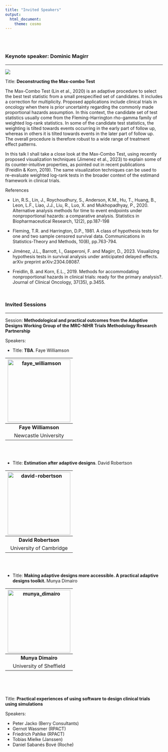 ---
title: "Invited Speakers"
output:
  html_document:
    theme: cosmo
---

<style type="text/css">
h1.title {
  font-size: 36px;
  color: DarkRed;
  text-align: center;
}
</style>

<!-- # Adaptive Designs and Multiple Testing Procedures Workshop -->

<!-- ## Invited Speakers -->

<br><br>



### Keynote speaker: **Dominic Magirr**

<hr>

![](images/dominic_magirr.jpg)

<!-- Dr. **Emily Johnson** is a renowned statistician and expert in adaptive designs for clinical trials. She received her Ph.D. in Biostatistics from XYZ University and has over 15 years of experience in the field. Dr. Johnson has published numerous articles on adaptive trial designs and has been invited to speak at various international conferences. Her research focuses on developing innovative statistical methods for improving the efficiency and ethical aspects of clinical trials. -->

Title: **Deconstructing the Max-combo Test**



The Max-Combo Test (Lin et al., 2020) is an adaptive procedure to select the best test statistic from a small prespecified set of candidates. It includes a correction for multiplicity. Proposed applications include clinical trials in oncology when there is prior uncertainty regarding the commonly made proportional hazards assumption. In this context, the candidate set of test statistics usually come from the Fleming-Harrington rho-gamma family of weighted log-rank statistics. In some of the candidate test statistics, the weighting is tilted towards events occurring in the early part of follow up, whereas in others it is tilted towards events in the later part of follow up. The overall procedure is therefore robust to a wide range of treatment effect patterns. 

In this talk I shall take a close look at the Max-Combo Test, using recently proposed visualization techniques (Jimenez et al., 2023) to explain some of its counter-intuitive properties, as pointed out in recent publications (Freidlin & Korn, 2019). The same visualization techniques can be used to re-evaluate weighted log-rank tests in the broader context of the estimand framework in clinical trials. 

References

- Lin, R.S., Lin, J., Roychoudhury, S., Anderson, K.M., Hu, T., Huang, B., Leon, L.F., Liao, J.J., Liu, R., Luo, X. and Mukhopadhyay, P., 2020. Alternative analysis methods for time to event endpoints under nonproportional hazards: a comparative analysis. Statistics in Biopharmaceutical Research, 12(2), pp.187-198

- Fleming, T.R. and Harrington, D.P., 1981. A class of hypothesis tests for one and two sample censored survival data. Communications in Statistics-Theory and Methods, 10(8), pp.763-794.

- Jiménez, J.L., Barrott, I., Gasperoni, F. and Magirr, D., 2023. Visualizing hypothesis tests in survival analysis under anticipated delayed effects. arXiv preprint arXiv:2304.08087.

- Freidlin, B. and Korn, E.L., 2019. Methods for accommodating nonproportional hazards in clinical trials: ready for the primary analysis?. Journal of Clinical Oncology, 37(35), p.3455.

&nbsp;


### Invited Sessions

<hr>

Session: **Methodological and practical outcomes from the Adaptive Designs Working Group of the MRC-NIHR Trials Methodology Research Partnership**

Speakers:

<!-- <table cellspacing="0" cellpadding="0"> -->
<!-- <thead> -->
<!--   <tr> -->
<!--     <th><img src="images/faye_williamson.jpg" alt="faye_williamson" width="200"></th> -->
<!--     <th><img src="images/david-robertson.jpg" alt="david-robertson" width="200"></th> -->
<!--     <th><img src="images/munya_dimairo.jpg"   alt="munya_dimairo" width="200"></th> -->
<!--   </tr> -->
<!-- </thead> -->
<!-- <tbody> -->
<!--   <tr> -->
<!--     <td align="center"><b>Faye Williamson</b></td> -->
<!--     <td align="center"><b>David Robertson</b></td> -->
<!--     <td align="center"><b>Munya Dimairo</b></td> -->
<!--   </tr> -->
<!--   <tr> -->
<!--     <td align="center">Newcastle University</td> -->
<!--     <td align="center">University of Cambridge</td> -->
<!--     <td align="center">University of Sheffield</td> -->
<!--   </tr> -->
<!-- </tbody> -->
<!-- </table> -->

- Title: **TBA**. Faye Williamson

<table cellspacing="0" cellpadding="0">
<thead>
  <tr>
    <th><img src="images/faye_williamson.jpg" alt="faye_williamson" width="200"></th>
  </tr>
</thead>
<tbody>
  <tr>
    <td align="center"><b>Faye Williamson</b></td>
  </tr>
  <tr>
    <td align="center">Newcastle University</td>
  </tr>
</tbody>
</table>

<br><br>

- Title: **Estimation after adaptive designs**. David Robertson

<table cellspacing="0" cellpadding="0">
<thead>
  <tr>
    <th><img src="images/david-robertson.jpg" alt="david-robertson" width="200"></th>
  </tr>
</thead>
<tbody>
  <tr>
    <td align="center"><b>David Robertson</b></td>
  </tr>
  <tr>
    <td align="center">University of Cambridge</td>
  </tr>
</tbody>
</table>

<br><br>

- Title: **Making adaptive designs more accessible. A practical adaptive designs toolkit. **Munya Dimairo


<table cellspacing="0" cellpadding="0">
<thead>
  <tr>
    <th><img src="images/munya_dimairo.jpg"   alt="munya_dimairo" width="200"></th>
  </tr>
</thead>
<tbody>
  <tr>
    <td align="center"><b>Munya Dimairo</b></td>
  </tr>
  <tr>
    <td align="center">University of Sheffield</td>
  </tr>
</tbody>
</table>




<!-- - Faye Williamson (Newcastle University) -->
<!-- - David Robertson (MRC Biostatistics Unit, University of Cambridge) -->
<!-- - Munya Dimairo (University of Sheffield) -->

<br><br><br>

Title: **Practical experiences of using software to design clinical trials using simulations**

Speakers:

- Peter Jacko (Berry Consultants)
- Gernot Wassmer (RPACT)
- Friedrich Pahlke (RPACT)
- Tobias Mielke (Janssen)
- Daniel Sabanés Bové (Roche)